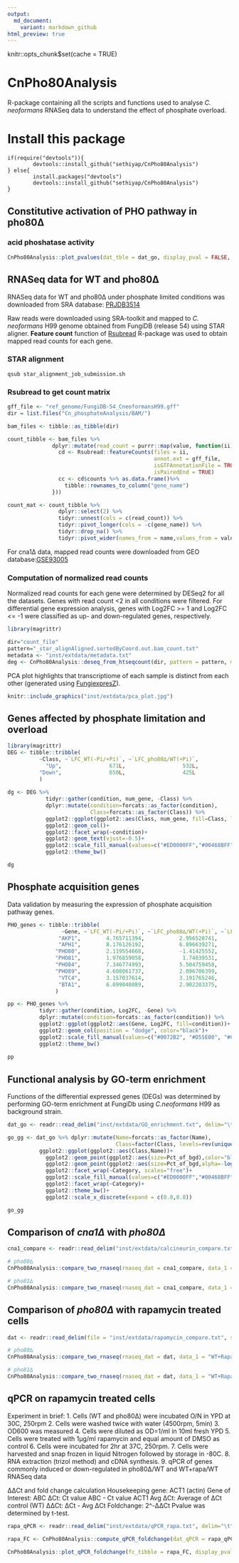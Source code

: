 ```yaml
---
output:
  md_document:
    variant: markdown_github
html_preview: true
---
```


<!-- README.md is generated from README.Rmd. Please edit that file -->

knitr::opts_chunk$set(cache = TRUE)

# CnPho80Analysis 
R-package containing all the scripts and functions used to analyse *C. neoformans* RNASeq data to understand the effect of phosphate overload.

# Install this package

```
if(require("devtools")){
        devtools::install_github("sethiyap/CnPho80Analysis")
} else{
        install.packages("devtools")
        devtools::install_github("sethiyap/CnPho80Analysis")
}
```

## Constitutive activation of PHO pathway in pho80∆

### acid phoshatase activity
```r


CnPho80Analysis::plot_pvalues(dat_tble = dat_go, display_pval = FALSE, control_group = "pho80∆", scales = NULL, y_label = "acid phosphatase activity")

```

## RNASeq data for WT and pho80∆

RNASeq data for WT and pho80∆ under phosphate limited conditions was downloaded from SRA database: [PRJDB3514](https://www.ncbi.nlm.nih.gov/bioproject/PRJDB3514/)

Raw reads were downloaded using SRA-toolkit and mapped to *C. neoformans* H99 genome obtained from FungiDB (release 54) using STAR aligner.
**Feature count** function of [Rsubread](https://academic.oup.com/nar/article/47/8/e47/5345150) R-package was used to obtain mapped read counts for each gene.

### STAR alignment
```{}
qsub star_alignment_job_submission.sh
```

###  Rsubread to get count matrix

```r

gff_file <- "ref_genome/FungiDB-54_CneoformansH99.gff"
dir = list.files("Cn_phosphateAnalysis/BAM/")

bam_files <- tibble::as_tibble(dir)

count_tibble <- bam_files %>%
              dplyr::mutate(read_count = purrr::map(value, function(ii){
                cd <- Rsubread::featureCounts(files = ii, 
                                              annot.ext = gff_file,
                                              isGTFAnnotationFile = TRUE, 
                                              isPairedEnd = TRUE)
                cc <- cd$counts %>% as.data.frame()%>% 
                  tibble::rownames_to_column("gene_name")
              })) 

count_mat <- count_tibble %>% 
                dplyr::select(2) %>% 
                tidyr::unnest(cols = c(read_count)) %>% 
                tidyr::pivot_longer(cols = -c(gene_name)) %>% 
                tidyr::drop_na() %>%
                tidyr::pivot_wider(names_from = name,values_from = value)
```

For cna1∆ data, mapped read counts were downloaded from GEO database:[GSE93005](https://www.ncbi.nlm.nih.gov/geo/query/acc.cgi?acc=GSE93005)

### Computation of normalized read counts

Normalized read counts for each gene were determined by DESeq2 for all the datasets. Genes with read count <2 in all conditions were filtered. 
For differential gene expression analysis, genes with Log2FC >= 1 and Log2FC <= -1 were classified as up- and down-regulated genes, respectively. 

```r

library(magrittr)

dir="count_file"
pattern="_star_alignAligned.sortedByCoord.out.bam_count.txt"
metadata <- "inst/extdata/metadata.txt"
deg <- CnPho80Analysis::deseq_from_htseqcount(dir, pattern = pattern, metadata_file = "metadata.txt", header_count_file = TRUE, HTSeqOutput = FALSE, drop_genes = NULL, write_output = FALSE)

```
PCA plot highlights that transcriptiome of each sample is distinct from each other (generated using [FungiexpresZ](https://cparsania.shinyapps.io/FungiExpresZ/)).

```r
knitr::include_graphics("inst/extdata/pca_plot.jpg")
```

## Genes affected by phosphate limitation and overload

```r

library(magrittr)
DEG <- tibble::tribble(
          ~Class, ~`LFC_WT(-Pi/+Pi)`, ~`LFC_pho80∆/WT(+Pi)`,
            "Up",               671L,                  532L,
          "Down",               650L,                  425L
          )
 
dg <- DEG %>% 
            tidyr::gather(condition, num_gene, -Class) %>%
            dplyr::mutate(condition=forcats::as_factor(condition), 
                          Class=forcats::as_factor(Class)) %>%
            ggplot2::ggplot(ggplot2::aes(Class, num_gene, fill=Class, label=num_gene))+
            ggplot2::geom_col()+
            ggplot2::facet_wrap(~condition)+
            ggplot2::geom_text(vjust=-0.5)+
            ggplot2::scale_fill_manual(values=c("#ED0000FF","#00468BFF"))+
            ggplot2::theme_bw()

dg
```

## Phosphate acquisition genes

Data validation by measuring the expression of phosphate acquisition pathway genes.

```r

PHO_genes <- tibble::tribble(
                 ~Gene, ~`LFC_WT(-Pi/+Pi)`, ~`LFC_pho80∆/WT(+Pi)`, ~`LFC_pho81∆/WT(-Pi)`,
                "AKP1",        4.765711394,           2.956528741,          -4.289050233,
                "APH1",        8.176126192,           6.896639271,          -8.387521025,
               "PHO80",        2.119554668,           -1.41425552,          -2.922529881,
               "PHO81",        1.976859058,            1.74039531,          -3.012824376,
               "PHO84",        7.346774993,           5.504759458,          -7.134745782,
               "PHO89",        4.608061737,           2.096706399,          -4.485037531,
                "VTC4",        3.157037614,           3.191765246,          -3.350748834,
                "BTA1",        6.099048089,           2.902203375,          -5.726045631
               )

pp <- PHO_genes %>% 
          tidyr::gather(condition, Log2FC, -Gene) %>%
          dplyr::mutate(condition=forcats::as_factor(condition)) %>%
          ggplot2::ggplot(ggplot2::aes(Gene, Log2FC, fill=condition))+
          ggplot2::geom_col(position = "dodge", color="black")+
          ggplot2::scale_fill_manual(values=c("#0072B2", "#D55E00", "#CC79A7"))+
          ggplot2::theme_bw()
  
pp

```

## Functional analysis by GO-term enrichment

Functions of the differential expressed genes (DEGs) was determined by performing GO-term enrichment at FungiDb using *C.neoformans* H99 as background strain.

```r

dat_go <- readr::read_delim("inst/extdata/GO_enrichment.txt", delim="\t", col_names = TRUE)

go_gg <- dat_go %>% dplyr::mutate(Name=forcats::as_factor(Name),
                                  Class=factor(Class, levels=rev(unique(Class)))) %>%
          ggplot2::ggplot(ggplot2::aes(Class,Name))+
            ggplot2::geom_point(ggplot2::aes(size=Pct_of_bgd),color="black",shape=23, stroke=0.8)+
            ggplot2::geom_point(ggplot2::aes(size=Pct_of_bgd,alpha=-log10(Pvalue), fill=Class),shape=23)+
            ggplot2::facet_wrap(~Category, scales="free")+
            ggplot2::scale_fill_manual(values=c("#ED0000FF","#00468BFF"))+
            ggplot2::facet_wrap(~Category)+
            ggplot2::theme_bw()+
            ggplot2::scale_x_discrete(expand = c(0.8,0.8))

go_gg

```

## Comparison of *cna1∆* with *pho80∆*

```r

cna1_compare <- readr::read_delim("inst/extdata/calcineurin_compare.txt",show_col_types = FALSE)

# pho80∆
CnPho80Analysis::compare_two_rnaseq(rnaseq_dat = cna1_compare, data_1 = "cna1∆/WT(37C)", data_2 = "pho80∆/WT(+Pi)")

# pho81∆
CnPho80Analysis::compare_two_rnaseq(rnaseq_dat = cna1_compare, data_1 = "cna1∆/WT(37C)", data_2 = "pho81∆/WT(-Pi)")

```

## Comparison of *pho80∆* with rapamycin treated cells

```r

dat <- readr::read_delim(file = "inst/extdata/rapamycin_compare.txt", show_col_types = FALSE)

# pho80∆
CnPho80Analysis::compare_two_rnaseq(rnaseq_dat = dat, data_1 = "WT+Rapa/WT", data_2 = "pho80∆/WT(+Pi)")

# pho81∆
CnPho80Analysis::compare_two_rnaseq(rnaseq_dat = dat, data_1 = "WT+Rapa/WT", data_2 = "pho81∆/WT(-Pi)")

```


## qPCR on rapamycin treated cells

Experiment in brief:
1. Cells (WT and pho80Δ) were incubated O/N in YPD at 30C, 250rpm
2. Cells were washed twice with water (4500rpm, 5min)
3. OD600 was measured
4. Cells were diluted as OD=1/ml in 10ml fresh YPD
5. Cells were treated with 1μg/ml rapamycin and equal amount of DMSO
as control
6. Cells were incubated for 2hr at 37C, 250rpm.
7. Cells were harvested and snap frozen in liquid Nitrogen followed by
storage in -80C.
8. RNA extraction (trizol method) and cDNA synthesis.
9. qPCR of genes commonly induced or down-regulated in
pho80Δ/WT and
WT+rapa/WT RNASeq data

ΔΔCt and fold change calculation
Housekeeping gene: ACT1 (actin)
Gene of Interest: ABC
ΔCt: Ct value ABC - Ct value ACT1
Avg ΔCt: Average of ΔCt control (WT)
ΔΔCt: ΔCt - Avg ΔCt
Foldchange: 2^-ΔΔCt
Pvalue was determined by t-test.

```r

rapa_qPCR <- readr::read_delim("inst/extdata/qPCR_rapa.txt", delim="\t", col_names = TRUE)

rapa_FC <- CnPho80Analysis::compute_qPCR_foldchange(dat_qPCR = rapa_qPCR, house_keeping = "ACT1", control = "WT",treatment = c("WT+Rapa"), return_pval = FALSE)

CnPho80Analysis::plot_qPCR_foldchange(fc_tibble = rapa_FC, display_pval = FALSE, control_group = "pho80",nrow = 1)

```
